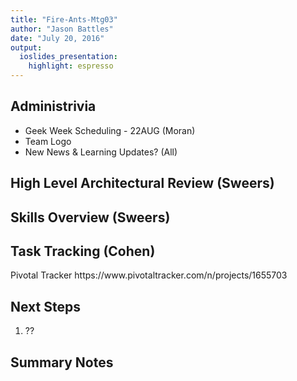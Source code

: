```yaml
---
title: "Fire-Ants-Mtg03"
author: "Jason Battles"
date: "July 20, 2016"
output: 
  ioslides_presentation: 
    highlight: espresso
---
```

## Administrivia
- Geek Week Scheduling - 22AUG (Moran)
- Team Logo
- New News & Learning Updates? (All)

## High Level Architectural Review (Sweers)

## Skills Overview (Sweers)

## Task Tracking (Cohen)

Pivotal Tracker
https://www.pivotaltracker.com/n/projects/1655703

## Next Steps
1. ??

## Summary Notes


                                
